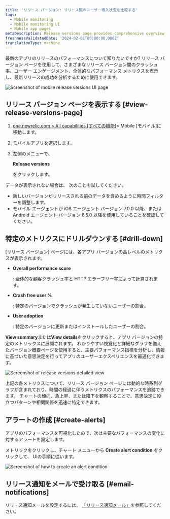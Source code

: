 ```yaml
---
title: 'リリース バージョン: リリース間のユーザー導入状況を比較する'
tags:
  - Mobile monitoring
  - Mobile monitoring UI
  - Mobile app pages
metaDescription: Release versions page provides comprehensive overview of their mobile application's performance across different versions.
freshnessValidatedDate: '2024-02-01T00:00:00.000Z'
translationType: machine
---
```





最新のアプリのリリースのパフォーマンスについて知りたいですか? リリース バージョン ページを使用して、さまざまなリリース バージョン間のクラッシュ率、ユーザー エンゲージメント、全体的なパフォーマンス メトリクスを表示し、最新リリースの成功を分析するために使用できます。

<img
  title="Mobile release versions page"
  alt="Screenshot of mobile release versions UI page"
  src={mobileReleaseVersions}
/>

## リリース バージョン ページを表示する [#view-release-versions-page]

1. [one.newrelic.com > All capabilities \[すべての機能\]](https://one.newrelic.com/all-capabilities)> Mobile \[モバイル]に移動します。

2. モバイルアプリを選択します。

3. 左側のメニューで、

   <DoNotTranslate>**Release versions**</DoNotTranslate>

   をクリックします。

<Callout variant="tip">
  データが表示されない場合は、 次のことを試してください。

  * 新しいバージョンがリリースされる前のデータを含めるように時間フィルターを調整します。
  * モバイル エージェントが iOS エージェント バージョン 7.0.0 以降、または Android エージェント バージョン 6.5.0 以降を使用していることを確認してください。
</Callout>

## 特定のメトリクスにドリルダウンする [#drill-down]

\[リリース バージョン] ページには、各アプリ バージョンの高レベルのメトリクスが表示されます。

* <DoNotTranslate>**Overall performance score**</DoNotTranslate>

  : 全体的な顧客クラッシュ率と HTTP エラーフリー率によって計算されます。

* <DoNotTranslate>**Crash free user %**</DoNotTranslate>

  : 特定のバージョンでクラッシュが発生していないユーザーの割合。

* <DoNotTranslate>**User adoption**</DoNotTranslate>

  : 特定のバージョンに更新またはインストールしたユーザーの割合。

<DoNotTranslate>**View summary**</DoNotTranslate>または<DoNotTranslate>**View details**</DoNotTranslate>をクリックすると、アプリ バージョンの特定のメトリックスに展開されます。 わかりやすい視覚化と詳細なグラフを備えたバージョン概要ページを使用すると、主要パフォーマンス指標を分析し、情報に基づいた意思決定を行ってアプリのユーザーエクスペリエンスを最適化できます。

<img
  title="Details of release versions"
  alt="Screenshot of release versions detailed view"
  src={mobileReleaseVersionsDetails}
/>

上記の各メトリクスについて、リリース バージョン ページには動的な時系列グラフが含まれており、時間の経過に伴うメトリクスのパフォーマンスを追跡できます。 チャートの傾向、急上昇、または降下を観察することで、意思決定に役立つパターンや相関関係を迅速に特定できます。

## アラートの作成 [#create-alerts]

アプリのパフォーマンスを可視化したので、次は主要なパフォーマンスの変化に対するアラートを設定します。

メトリックをクリックし、チャート メニューから <DoNotTranslate>**Create alert condition**</DoNotTranslate> をクリックして、 UIの手順に従います。

<img
  title="Create an alert condition"
  alt="Screenshot of how to create an alert condition"
  src={mobileCreateAlertCondition}
/>

## リリース通知をメールで受け取る [#email-notifications]

リリース通知メールを設定するには、 [「リリース通知メール」](/docs/mobile-monitoring/mobile-monitoring-ui/mobile-app-pages/mobile-monitoring-email-notifications/#version-trends)を参照してください。